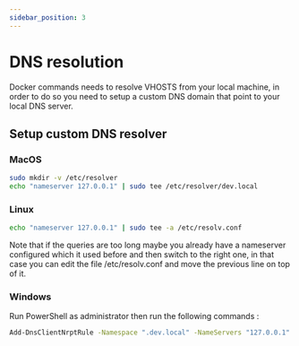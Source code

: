 ```yaml
---
sidebar_position: 3
---
```


# DNS resolution

Docker commands needs to resolve VHOSTS from your local machine, in order to do so you need to setup a custom DNS domain that point to your local DNS server.

## Setup custom DNS resolver

### MacOS

```sh
sudo mkdir -v /etc/resolver
echo "nameserver 127.0.0.1" | sudo tee /etc/resolver/dev.local
```

### Linux

```sh
echo "nameserver 127.0.0.1" | sudo tee -a /etc/resolv.conf
```

Note that if the queries are too long maybe you already have a nameserver configured which it used before and then switch to the right one, in that case you can edit the file /etc/resolv.conf and move the previous line on top of it.

### Windows

Run PowerShell as administrator then run the following commands :

```sh
Add-DnsClientNrptRule -Namespace ".dev.local" -NameServers "127.0.0.1"
```